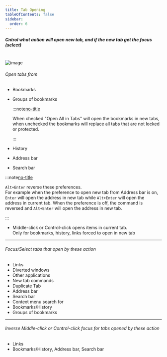 ```yaml
---
title: Tab Opening
tableOfContents: false
sidebar:
  order: 6
---
```



##### Cntrol what action will open new tab, and if the new tab get the focus (select)

<br />

<Image class="help-img" src={eventsTabOpening} alt="image" />

###### Open tabs from

- Bookmarks
- Groups of bookmarks

  :::note[no-title]

  When checked "Open All in Tabs" will open the bookmarks in new tabs, when unchecked the bookmarks
  will replace all tabs that are not locked or protected.

  :::

- History
- Address bar
- Search bar

:::note[no-title]

`Alt+Enter` reverse these preferences.<br /> For example when the preference to open new tab from
Address bar is on, `Enter` will open the address in new tab while `Alt+Enter` will open the address
in current tab. When the preference is off, the command is reversed and `Alt+Enter` will open the
address in new tab.

:::

- <div>
    Middle-click or Control-click opens items in current tab.
    <br /> Only for bookmarks, history, links forced to open in new tab
  </div>

---

###### Focus/Select tabs that open by these action

- Links
- Diverted windows
- Other applications
- New tab commands
- Duplicate Tab
- Address bar
- Search bar
- Context menu search for
- Bookmarks/History
- Groups of bookmarks

---

###### Inverse Middle-click or Control-click focus for tabs opened by these action

- Links
- Bookmarks/History, Address bar, Search bar

[no-title]: #
